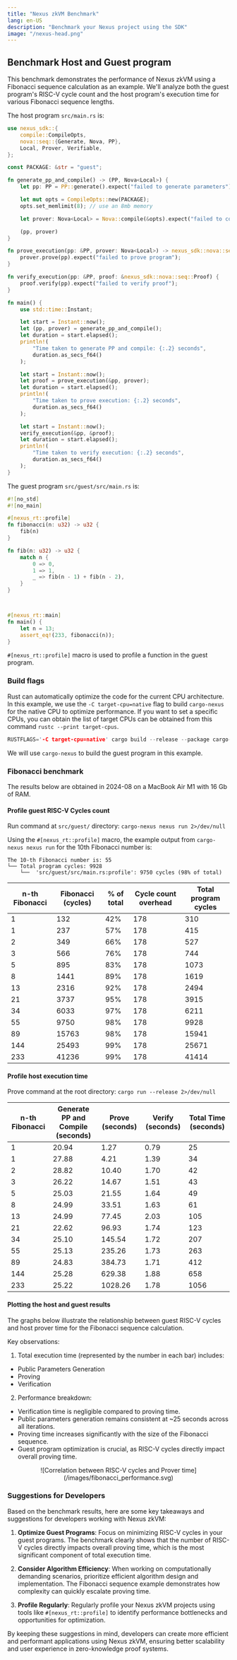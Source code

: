 ```yaml
---
title: "Nexus zkVM Benchmark"
lang: en-US
description: "Benchmark your Nexus project using the SDK"
image: "/nexus-head.png"
---
```



## Benchmark Host and Guest program


This benchmark demonstrates the performance of Nexus zkVM using a Fibonacci sequence calculation as an example. We'll analyze both the guest program's RISC-V cycle count and the host program's execution time for various Fibonacci sequence lengths.


The host program `src/main.rs` is:

```rust
use nexus_sdk::{
    compile::CompileOpts,
    nova::seq::{Generate, Nova, PP},
    Local, Prover, Verifiable,
};

const PACKAGE: &str = "guest";

fn generate_pp_and_compile() -> (PP, Nova<Local>) {
    let pp: PP = PP::generate().expect("failed to generate parameters");

    let mut opts = CompileOpts::new(PACKAGE);
    opts.set_memlimit(8); // use an 8mb memory

    let prover: Nova<Local> = Nova::compile(&opts).expect("failed to compile guest program");

    (pp, prover)
}

fn prove_execution(pp: &PP, prover: Nova<Local>) -> nexus_sdk::nova::seq::Proof {
    prover.prove(pp).expect("failed to prove program");
}

fn verify_execution(pp: &PP, proof: &nexus_sdk::nova::seq::Proof) {
    proof.verify(pp).expect("failed to verify proof");
}

fn main() {
    use std::time::Instant;

    let start = Instant::now();
    let (pp, prover) = generate_pp_and_compile();
    let duration = start.elapsed();
    println!(
        "Time taken to generate PP and compile: {:.2} seconds",
        duration.as_secs_f64()
    );

    let start = Instant::now();
    let proof = prove_execution(&pp, prover);
    let duration = start.elapsed();
    println!(
        "Time taken to prove execution: {:.2} seconds",
        duration.as_secs_f64()
    );

    let start = Instant::now();
    verify_execution(&pp, &proof);
    let duration = start.elapsed();
    println!(
        "Time taken to verify execution: {:.2} seconds",
        duration.as_secs_f64()
    );
}
```

The guest program `src/guest/src/main.rs` is:

```rust
#![no_std]
#![no_main]

#[nexus_rt::profile]
fn fibonacci(n: u32) -> u32 {
    fib(n)
}

fn fib(n: u32) -> u32 {
    match n {
        0 => 0,
        1 => 1,
        _ => fib(n - 1) + fib(n - 2),
    }
}



#[nexus_rt::main]
fn main() {
    let n = 13;
    assert_eq!(233, fibonacci(n));
}
```

`#[nexus_rt::profile]` macro is used to profile a function in the guest program.

### Build flags

Rust can automatically optimize the code for the current CPU architecture.
In this example, we use the `-C target-cpu=native` flag to build `cargo-nexus` for the native CPU to optimize performance.
If you want to set a specific CPUs, 
you can obtain the list of target CPUs can be obtained from this command `rustc --print target-cpus`.

```rust 
RUSTFLAGS='-C target-cpu=native' cargo build --release --package cargo-nexus --bin cargo-nexus
```

We will use `cargo-nexus` to build the guest program in this example.

### Fibonacci benchmark


The results below are obtained in 2024-08 on a MacBook Air M1 with 16 Gb of RAM.

#### Profile guest RISC-V Cycles count

Run command at `src/guest/` directory: `cargo-nexus nexus run 2>/dev/null`

Using the `#[nexus_rt::profile]` macro, the example output from `cargo-nexus nexus run` for the 10th Fibonacci number is:

```
The 10-th Fibonacci number is: 55
└── Total program cycles: 9928
    └──  'src/guest/src/main.rs:profile': 9750 cycles (98% of total)
```


| n-th Fibonacci | Fibonacci (cycles)       | % of total | Cycle count overhead | Total program cycles |
|----------------|--------------------------|------------|----------------------|----------------------|
| 1              | 132                      | 42%        | 178                  | 310                  |
| 1              | 237                      | 57%        | 178                  | 415                  |
| 2              | 349                      | 66%        | 178                  | 527                  |
| 3              | 566                      | 76%        | 178                  | 744                  |
| 5              | 895                      | 83%        | 178                  | 1073                 |
| 8              | 1441                     | 89%        | 178                  | 1619                 |
| 13             | 2316                     | 92%        | 178                  | 2494                 |
| 21             | 3737                     | 95%        | 178                  | 3915                 |
| 34             | 6033                     | 97%        | 178                  | 6211                 |
| 55             | 9750                     | 98%        | 178                  | 9928                 |
| 89             | 15763                    | 98%        | 178                  | 15941                |
| 144            | 25493                    | 99%        | 178                  | 25671                |
| 233            | 41236                    | 99%        | 178                  | 41414                |



#### Profile host execution time

Prove command at the root directory: `cargo run --release 2>/dev/null`

| n-th Fibonacci | Generate PP and Compile (seconds) | Prove (seconds) | Verify (seconds) | Total Time (seconds)|
|----------------|-----------------------------------|-----------------|------------------|---------------------|
| 1              | 20.94                             | 1.27            | 0.79             | 25                  |
| 1              | 27.88                             | 4.21            | 1.39             | 34                  |
| 2              | 28.82                             | 10.40           | 1.70             | 42                  |
| 3              | 26.22                             | 14.67           | 1.51             | 43                  |
| 5              | 25.03                             | 21.55           | 1.64             | 49                  |
| 8              | 24.99                             | 33.51           | 1.63             | 61                  |
| 13             | 24.99                             | 77.45           | 2.03             | 105                 |
| 21             | 22.62                             | 96.93           | 1.74             | 123                 |
| 34             | 25.10                             | 145.54          | 1.72             | 207                 |
| 55             | 25.13                             | 235.26          | 1.73             | 263                 |
| 89             | 24.83                             | 384.73          | 1.71             | 412                 |
| 144            | 25.28                             | 629.38          | 1.88             | 658                 |
| 233            | 25.22                             | 1028.26         | 1.78             | 1056                |


#### Plotting the host and guest results

The graphs below illustrate the relationship between guest RISC-V cycles and host prover time for the Fibonacci sequence calculation.

Key observations:

1. Total execution time (represented by the number in each bar) includes:

- Public Parameters Generation
- Proving
- Verification

2. Performance breakdown:

- Verification time is negligible compared to proving time.
- Public parameters generation remains consistent at ~25 seconds across all iterations.
- Proving time increases significantly with the size of the Fibonacci sequence.
- Guest program optimization is crucial, as RISC-V cycles directly impact overall proving time.

<center>
![Correlation between RISC-V cycles and Prover time](/images/fibonacci_performance.svg)
</center>


### Suggestions for Developers

Based on the benchmark results, here are some key takeaways and suggestions for developers working with Nexus zkVM:

1. **Optimize Guest Programs**: Focus on minimizing RISC-V cycles in your guest programs. The benchmark clearly shows that the number of RISC-V cycles directly impacts overall proving time, which is the most significant component of total execution time.

2. **Consider Algorithm Efficiency**: When working on computationally demanding scenarios, prioritize efficient algorithm design and implementation. The Fibonacci sequence example demonstrates how complexity can quickly escalate proving time.

3. **Profile Regularly**: Regularly profile your Nexus zkVM projects using tools like `#[nexus_rt::profile]` to identify performance bottlenecks and opportunities for optimization.

By keeping these suggestions in mind, developers can create more efficient and performant applications using Nexus zkVM, ensuring better scalability and user experience in zero-knowledge proof systems.

